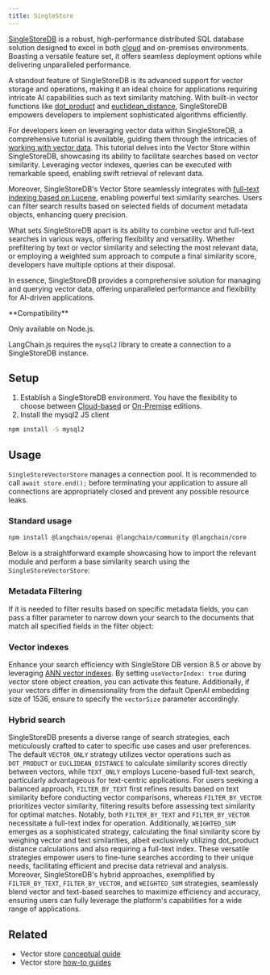 ```yaml
---
title: SingleStore
---
```


[SingleStoreDB](https://singlestore.com/) is a robust, high-performance distributed SQL database solution designed to excel in both [cloud](https://www.singlestore.com/cloud/) and on-premises environments. Boasting a versatile feature set, it offers seamless deployment options while delivering unparalleled performance.

A standout feature of SingleStoreDB is its advanced support for vector storage and operations, making it an ideal choice for applications requiring intricate AI capabilities such as text similarity matching. With built-in vector functions like [dot_product](https://docs.singlestore.com/managed-service/en/reference/sql-reference/vector-functions/dot_product.html) and [euclidean_distance](https://docs.singlestore.com/managed-service/en/reference/sql-reference/vector-functions/euclidean_distance.html), SingleStoreDB empowers developers to implement sophisticated algorithms efficiently.

For developers keen on leveraging vector data within SingleStoreDB, a comprehensive tutorial is available, guiding them through the intricacies of [working with vector data](https://docs.singlestore.com/managed-service/en/developer-resources/functional-extensions/working-with-vector-data.html). This tutorial delves into the Vector Store within SingleStoreDB, showcasing its ability to facilitate searches based on vector similarity. Leveraging vector indexes, queries can be executed with remarkable speed, enabling swift retrieval of relevant data.

Moreover, SingleStoreDB's Vector Store seamlessly integrates with [full-text indexing based on Lucene](https://docs.singlestore.com/cloud/developer-resources/functional-extensions/working-with-full-text-search/), enabling powerful text similarity searches. Users can filter search results based on selected fields of document metadata objects, enhancing query precision.

What sets SingleStoreDB apart is its ability to combine vector and full-text searches in various ways, offering flexibility and versatility. Whether prefiltering by text or vector similarity and selecting the most relevant data, or employing a weighted sum approach to compute a final similarity score, developers have multiple options at their disposal.

In essence, SingleStoreDB provides a comprehensive solution for managing and querying vector data, offering unparalleled performance and flexibility for AI-driven applications.

<Tip>
**Compatibility**

Only available on Node.js.
</Tip>

LangChain.js requires the `mysql2` library to create a connection to a SingleStoreDB instance.

## Setup

1. Establish a SingleStoreDB environment. You have the flexibility to choose between [Cloud-based](https://docs.singlestore.com/managed-service/en/getting-started-with-singlestoredb-cloud.html) or [On-Premise](https://docs.singlestore.com/db/v8.1/en/developer-resources/get-started-using-singlestoredb-for-free.html) editions.
2. Install the mysql2 JS client

```bash npm
npm install -S mysql2
```
## Usage

`SingleStoreVectorStore` manages a connection pool. It is recommended to call `await store.end();` before terminating your application to assure all connections are appropriately closed and prevent any possible resource leaks.

### Standard usage


```bash npm
npm install @langchain/openai @langchain/community @langchain/core
```


Below is a straightforward example showcasing how to import the relevant module and perform a base similarity search using the `SingleStoreVectorStore`:

<Singlestore />

### Metadata Filtering


If it is needed to filter results based on specific metadata fields, you can pass a filter parameter to narrow down your search to the documents that match all specified fields in the filter object:

<SinglestoreWithMetadataFilter />

### Vector indexes

Enhance your search efficiency with SingleStore DB version 8.5 or above by leveraging [ANN vector indexes](https://docs.singlestore.com/cloud/reference/sql-reference/vector-functions/vector-indexing/).
By setting `useVectorIndex: true` during vector store object creation, you can activate this feature.
Additionally, if your vectors differ in dimensionality from the default OpenAI embedding size of 1536, ensure to specify the `vectorSize` parameter accordingly.

### Hybrid search


SingleStoreDB presents a diverse range of search strategies, each meticulously crafted to cater to specific use cases and user preferences.
The default `VECTOR_ONLY` strategy utilizes vector operations such as `DOT_PRODUCT` or `EUCLIDEAN_DISTANCE` to calculate similarity scores directly between vectors, while `TEXT_ONLY` employs Lucene-based full-text search, particularly advantageous for text-centric applications.
For users seeking a balanced approach, `FILTER_BY_TEXT` first refines results based on text similarity before conducting vector comparisons, whereas `FILTER_BY_VECTOR` prioritizes vector similarity, filtering results before assessing text similarity for optimal matches.
Notably, both `FILTER_BY_TEXT` and `FILTER_BY_VECTOR` necessitate a full-text index for operation. Additionally, `WEIGHTED_SUM` emerges as a sophisticated strategy, calculating the final similarity score by weighing vector and text similarities, albeit exclusively utilizing dot_product distance calculations and also requiring a full-text index.
These versatile strategies empower users to fine-tune searches according to their unique needs, facilitating efficient and precise data retrieval and analysis.
Moreover, SingleStoreDB's hybrid approaches, exemplified by `FILTER_BY_TEXT`, `FILTER_BY_VECTOR`, and `WEIGHTED_SUM` strategies, seamlessly blend vector and text-based searches to maximize efficiency and accuracy, ensuring users can fully leverage the platform's capabilities for a wide range of applications.

<SinglestoreHybridSearch />

## Related

- Vector store [conceptual guide](/oss/concepts/#vectorstores)
- Vector store [how-to guides](/oss/how-to/#vectorstores)
